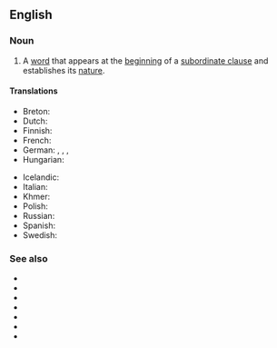 ==English==

===Noun===
{{examples|"because" in "I'm staying in because it's raining."}}
{{en-noun}}

# {{lb|en|grammar}} A [[word]] that appears at the [[beginning]] of a [[subordinate clause]] and establishes its [[nature]].
#: {{coordinate terms|en|coordinating conjunction}}

====Translations====
{{trans-top|a word establishing the nature of a subordinate clause}}
* Breton: {{t+|br|stagell isurzhiañ|f}}
* Dutch: {{t|nl|onderschikkend voegwoord|n}}
* Finnish: {{t+|fi|alistuskonjunktio}}
* French: {{t+|fr|conjonction de subordination|f}}
* German: {{t|de|unterordnendes Bindewort|n}}, {{t|de|unterordnende Konjunktion|f}}, {{t|de|subordinierende Konjunktion|f}}, {{t+|de|Subjunktion|f}}
* Hungarian: {{t|hu|alárendelő kötőszó}}
{{trans-mid}}
* Icelandic: {{t+|is|aukatenging|f}}
* Italian: {{t|it|congiunzione subordinante|f}}
* Khmer: {{t+|km|ឈ្នាប់ឃ្លា|tr=chnoap klie|sc=Khmr}}
* Polish: {{t-needed|pl}}
* Russian: {{t+|ru|подчини́тельный сою́з|m}}
* Spanish: {{t+|es|conjunción subordinante|f}}
* Swedish: {{t+|sv|subjunktion|c}}
{{trans-bottom}}

===See also===
* {{l|en|as}}
* {{l|en|because}}
* {{l|en|if}}
* {{l|en|since}}
* {{l|en|till}}
* {{l|en|where}}
* {{l|en|while}}